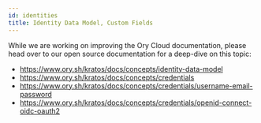 ```yaml
---
id: identities
title: Identity Data Model, Custom Fields
---
```


While we are working on improving the Ory Cloud documentation, please head over
to our open source documentation for a deep-dive on this topic:

- https://www.ory.sh/kratos/docs/concepts/identity-data-model
- https://www.ory.sh/kratos/docs/concepts/credentials
- https://www.ory.sh/kratos/docs/concepts/credentials/username-email-password
- https://www.ory.sh/kratos/docs/concepts/credentials/openid-connect-oidc-oauth2
